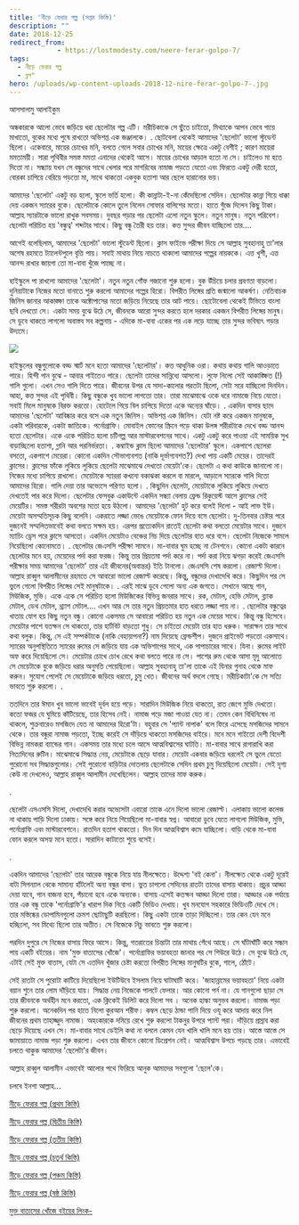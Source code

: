 ```yaml
---
title: 'নীড়ে ফেরার গল্প (সপ্তম কিস্তি)'
description: ""
date: 2018-12-25
redirect_from: 
            - https://lostmodesty.com/neere-ferar-golpo-7/
tags: 
  - নীড়ে ফেরার গল্প
  - ব্লগ"
hero: /uploads/wp-content-uploads-2018-12-nire-ferar-golpo-7-.jpg
---
```

আসসালামু আলাইকুম

অন্ধকারকে আলো ভেবে জড়িয়ে ধরা ছেলেটার গল্প এটি। মরীচিকাকে সে ছুঁতে চাইতো, মিথ্যাকে আপন ভেবে গায়ে মাখাতো, বুকের মধ্যে পুষে রাখতো অভিশপ্ত এক জঞ্জালকে। . ছোটবেলা থেকেই আমাদের 'ছেলেটা' ভালো স্টুডেন্ট ছিলো। একেবারে, মায়ের চোখের মনি, বলতে গেলে সবার চোখের মনি, মায়ের ক্ষেত্রে একটু বেশীই ; কারণ মায়েরা মমতাময়ী। সারা পৃথিবীর সমস্ত মমতা এনাদের থেকেই আসে। মায়ের চোখের আড়াল হতো না সে। চাইলেও মা হতে দিতো না। সন্ধ্যায় যখন সে বন্ধুদের সাথে খেলার পরে মাগরিবের নামাজ পড়তে যেতো এবং ফিরতে একটু দেরী হতো, বোরকা চাপিয়ে বেরিয়ে পড়তো মা, সাথে থাকতো একবুক হতাশা আর ছেলে হারানোর ভয়।

আমাদের 'ছেলেটা' একটু বড় হলো, স্কুলে ভর্তি হলো। কী কান্নাটা-ই-না কেঁদেছিলো সেদিন। ছেলেটার কান্না গিয়ে ধাক্কা দেয় একজন স্যারের বুকে। ছেলেটাকে কোলে তুলে নিলেন সোফার বালিশের মতো। হাতে গুঁজে দিলেন কিছু টাকা। আল্লাহ স্যারটাকে ভালো রাখুক সবসময়। দুবছর পড়ার পর ছেলেটা এলো নতুন স্কুলে। নতুন মানুষ। নতুন পরিবেশ। ছেলেটা পরিচিত হয় 'বন্ধুত্ব' শব্দটার সাথে। কিছু বন্ধু তৈরী হয় তার। কত্ত সুন্দর জীবন যাচ্ছিলো তার....

আগেই বলেছিলাম, আমাদের 'ছেলেটা' ভালো স্টুডেন্ট ছিলো। ক্লাস ফাইভে পরীক্ষা দিয়ে সে আল্লাহ সুবহানাহু তা'লার অশেষ রহমতে ট্যালেন্টপুলে বৃত্তি পায়। সবাই মাথায় নিয়ে নাচতে থাকলো আমাদের গল্পের নায়ককে। এত্ত খুশী, এত্ত আনন্দ রাখার জায়গা তো মা-বাবা খুঁজে পাচ্ছে না।

হাইস্কুলে পা রাখলো আমাদের 'ছেলেটা'। নতুন নতুন গোঁফ গজানো শুরু হলো। বুক উঁচিয়ে চলার প্রবণতা বাড়লো। দুনিয়াটাকে নিজের মতো বানাতে শুরু করলো আমাদের গল্পের হিরো। বিপরীত লিঙ্গের প্রতি জন্মালো আকর্ষণ। নেতিবাচক জিনিস জানার আকাঙ্ক্ষা তাকে অক্টোপাসের মতো জড়িয়ে নিয়েছে তার আট পায়ে। ছোটোবেলা থেকেই টিভিতে বাংলা ছবি দেখতো সে। একটা সময় বুঝে উঠে সে, জীবনকে আরো সুন্দর করতে হলে দরকার একজন বিপরীত লিঙ্গের মানুষ। সে ডুবে থাকতে লাগলো অবাস্তব সব কল্পনায় - এদিকে মা-বাবা একের পর এক লড়ে যাচ্ছে তার সুন্দর ভবিষ্যৎ গড়ার উদ্যমে।

![](https://lostmodesty.com/wp-content/uploads/2018/12/নিরে-ফেরার-গল্প-৭-300x188.png)

হাইস্কুলের বন্ধুগুলোকে বড্ড স্মার্ট মনে হতো আমাদের 'ছেলেটার'। কত্ত আধুনিক ওরা। কথায় কথায় গালি আওড়াতে পারে। হিন্দী গান বুঝে - আবার গাইতেও পারে। ছেলেটা তাদের সান্নিধ্যে আসলো। লুফে নিলো সেই আকাঙ্ক্ষিত (!) গালি গুলো। এখন সেও গালি দিতে পারে। জীবনের উপর যে সাদা-কালোর পরতটা ছিলো, সেটা সরে যাচ্ছিলো দিনদিন। আহা, কত্ত সুন্দর এই পৃথিবী। কিছু বন্ধুকে খুব ভালো লাগতো তার। তারা মাঝেমাঝে ওকে ধরে নামাজে নিয়ে যেতো। সবাই মিলে মানুষকে বিরক্ত করতো। হোটেলে গিয়ে বিল চাপিয়ে দিতো একে অন্যের ঘাঁড়ে। . একদিন বাসার ছাদে আমাদের 'ছেলেটা' আবিষ্কার করে বসে এক নতুন জিনিস। অভিশপ্ত এক জিনিস। যেটা নষ্ট করে একজন মানুষকে, একটা পরিবারকে, একটা জাতিকে। পর্নোগ্রাফি। মোবাইল ফোনের স্ক্রিনে পড়ে থাকা উলঙ্গ শরীরটাকে দেখে বড্ড আনন্দ হতো ছেলেটার। একে একে পরিচিত হলো চটিগল্প আর মাস্টারবেশনের সাথে। একটু একটু করে পাওয়া এই সাময়িক সুখ বাড়াচ্ছিলো হতাশা, গ্লানি আর পরনির্ভরতা। . কম্বাইন্ড ক্লাস ছিলো আমাদের 'ছেলেটার' স্কুলে। একপাশে ছেলেরা বসতো, একপাশে মেয়েরা। কোনো একদিন সৌভাগ্যবশত (নাকি দূর্ভাগ্যবশত?) দেখা পায় একটি মেয়ের। তাদেরই ক্লাসের। ক্লাসের ফাঁকে লুকিয়ে লুকিয়ে ছেলেটা মাঝেমাঝে দেখতো মেয়েটা'কে। ছেলেটা এ কথা কাউকে জানালো না। নিজের মধ্যে চাপিয়ে রাখলো। মেয়েটাকে স্যাররা কখনো বকাঝকা করলে বা মারলে, আড়ালে স্যারকে গালি দিতো আমাদের হিরো। গালি দেয়া তার অভ্যেসে পরিণত হলো। . কিছুদিন ছেলেটা, মেয়েটাকে লুকিয়ে লুকিয়ে দেখতে দেখতেই পার করে দিলো। ছেলেটার ফেসবুক একাউন্টে একদিন সন্ধ্যা বেলায় ফ্রেন্ড রিকুয়েস্ট আসে ক্লাসের সেই মেয়েটির। সমস্ত শরীরটা অবশের মতো হয়ে উঠলো। আমাদের 'ছেলেটা' হুট করে বলেই দিলো - আই লাভ ইউ। মেয়েটা অসম্মতিসূচক কিছু বলেনি। একরাতে লজ্জা ভেঙে মেয়েটাকে ফোন দিয়ে বসে ছেলেটা। দু-তিনবার চেষ্টার পরে দুজনেই সম্মলিতভাবেই কথা বলতে সক্ষম হয়। এরপর প্রত্যেকদিন রাতেই ছেলেটা কথা বলতো মেয়েটার সাথে। দুজনে ম্যাচিং ড্রেস পরে ক্লাসে আসতো। একদিন মেয়েটাও বেঞ্চের নিচ দিয়ে ছেলেটার হাত ধরে বসে। ছেলেটা নিজেকে সামলে নিয়েছিলো কোনোমতে। . ছেলেটার জেএসসি পরীক্ষা সামনে। মা-বাবার ঘুম হচ্ছে না টেনশনে। কোনো একটা কারনে ছেলেটার মনে হয়, মেয়েদের পর্দা করা ফরজ। কিন্তু তার প্রিয়তমা পর্দা করে না। পর্দা করা নিয়ে ঝগড়া করেই জেএসসি পরীক্ষার সময় আমাদের 'ছেলেটা' তার এই জীবনের(অবান্তর) ইতি টানলো। জেএসসি শেষ করলো। রেজাল্ট দিলো। আল্লাহ রাব্বুল আলামীনের রহমতে সে আবারো ভালো রেজাল্ট করেছে। কিন্তু, বন্ধুদের দেখাদেখি করে। কিছুদিন পর সে ভুলে গেলো বিপরীত লিঙ্গের সেই মানুষটাকে। . এরই মাঝে ডুবে গেলো অন্য এক জগতে। সেখানে আছে গান, মিউজিক, মুভি। একে একে সে পরিচিত হলো মিউজিকের বিভিন্ন জনরার সাথে। রক, মেটাল, হেভি মেটাল, ব্ল্যাক মেটাল, ডেথ মেটাল, থ্র‍্যাশ মেটাল.... এখন আর সে তার নতুন প্রিয়তমার হাত ধরতে লজ্জা পায় না। . ছেলেটার বন্ধুত্বের খাতায় যোগ হয় কিছু নতুন বন্ধু। কোনো একসময় সে আবারো পরিচিত হয় নতুন এক মেয়ের সাথে। কিন্তু বন্ধু হিসেবে। মেয়েটার পাশে যতক্ষন সে থাকতো, তার হার্টবিট বাড়তো শুধু। সে চাইতো মেয়েটা তার হাত ধরুক। সারাক্ষন তার সাথে কথা বলুক। কিন্তু, সে এই সম্পর্কটাকে (নাকি বেহায়াপনা?) নাম দিয়েছে ফ্রেন্ডশীপ। দুজনে প্রাইভেট পড়তো একসাথে। স্যারের অনুপস্থিতিতে স্যারের রুমের সে জড়িয়ে যায় এক অভিশাপের সাথে, এক পাপাচারের সাথে। যিনা। রুমের লাইট অফ করে দিয়েছিলো সে। মেয়েটার চোখে চোখ রেখে কথা বলতে পারে না সে। পাশের রুম থেকে আসা মৃদু আলোতে সে মেয়েটাকে বুকে জড়িয়ে ধরার অনুমতি পেয়েছিলো। আল্লাহ সুবহানাহু তা'লা তাকে এই যিনার গুনাহ থেকে মাফ করুন। সুযোগ পেলেই সে মেয়েটাকে জড়িয়ে ধরতো, চুমু খেত। জীবনের অর্থ বদলে গেছে। মরীচিকাটা'কে সে সত্যি ভাবতে শুরু করলো। .

ততদিনে তার ঈমান খুব ভালো ভাবেই দূর্বল হয়ে পড়ে। সারাদিন মিউজিক নিয়ে থাকতো, রাত জেগে মুভি দেখতো। কতো ফজর যে ঘুমিয়ে কাঁটিয়েছে, তার হিসেব নেই। নামাজ পড়ে মজা পাওয়া যেত না। তেমন কেন বিধিনিষেধ না থাকলে, শুক্রবারেও মসজিদে যেত না আমাদের হিরো'টা। বহুবার সে 'প্যান্ট নাপাক' বলে ফিরে এসেছে মসজিদের সামনে থেকে। তার বন্ধুরা নামাজ পড়তো, ইচ্ছে করেই সে দাঁড়িয়ে থাকতো মসজিদের বাইরে। মনে মনে গাইতো দেশী বিদেশী বিভিন্ন নামকরা ব্যান্ডের গান। একসময় তার মধ্যে চলে আসে আত্মবিশ্বাসের ঘাটতি। মা-বাবার সাথে রাগারাখি করা নিত্যদিনের রুটিন। মাঝেমাঝে সিদ্ধান্ত নেয়, মেয়েটাকে ছেড়ে যাবার। মেয়েটা একবার জড়িয়ে ধরলেই সে ভুলে যেতো পুরোনো সব সিদ্ধান্তগুলোর। সেই পুরোনো বাড়িটার দোতলায় ছেলেটাকে সেদিন প্রথম চুমু দিয়েছিলো মেয়েটা। সেই দৃশ্য কেউ না দেখলেও, আল্লাহ রাব্বুল আলামীন দেখেছিলেন। আল্লাহ তাদের মাফ করুক।

.

ছেলেটা এসএসসি দিলো, দেখাদেখি করার অভ্যেসটা এবারো তাকে এনে দিলো ভালো রেজাল্ট। এলাকায় ভালো কলেজ না থাকায় পাড়ি দিলো ঢাকায়। সঙ্গে করে নিয়ে গিয়েছিলো মা-বাবার স্বপ্ন। আবারো ডুবে যেতে লাগলো মিউজিক, মুভি, পর্নোগ্রাফি এবং মাস্টারবেশনে। রাতদিন হতাশ থাকতো। দিন দিন আত্মবিশ্বাস কমে যাচ্ছিলো। বাড়ি থেকে মা-বাবা ফোন করলে অসহ্য মনে হতো। সারাদিন কাটাতো শুয়ে বসেই।

.

একদিন আমাদের 'ছেলেটা' তার আরেক বন্ধুকে নিয়ে যায় নীলক্ষেতে। উদ্দেশ্য 'বই কেনা'। নীলক্ষেত থেকে একটু দূরেই বাটা সিগন্যাল থেকে সামান্য হাঁটলেই অন্য বন্ধুর বাসা। ভুত চাপলো সেদিনের রাতটা তাদের বাসায় থাকায়। প্রচুর আড্ডা দেয়া যাবে, গান বাজনা হবে, পঁচানো হবে একে অন্যকে। বাসায় এসেই কতক্ষন আড্ডা দিলো তারা। আড্ডার এক পর্যায়ে তার এক বন্ধু তাকে 'পর্নোগ্রাফি'র খারাপ দিক নিয়ে একটি ভিডিও দেখায়। খুব মনযোগ সহকারে ভিডিওটি দেখে সে। তার মস্তিষ্কের ডোপামিনগুলো ক্রমশ ছোটাছুটি করছিলো। কিছু একটা তাকে তাড়া দিচ্ছিলো। তার কেন যেন মনে হচ্ছিলো, সব মিথ্যে ছিলো তার অতীত। সে নিজেকে নিচু ভাবতে শুরু করলো।

পরদিন দুপুরে সে নিজের বাসায় ফিরে আসে। কিন্তু, গতরাতের চিন্তাটা তার মাথায় গেঁথে আছে। সে ঘাঁটাঘাঁটি করে সন্ধান পায় একটি বইয়ের। নাম 'মুক্ত বাতাসের খোঁজে'। পর্নোগ্রাফির ভয়াবহতা জানার পর সে শিউরে উঠে। সে বুঝে উঠে যে, এটাই সেই মুক্ত বাতাস, যেটা সে এতদিন খুঁজার চেষ্টা করতো বিপরীত লিঙ্গের মানুষটির বুকে, গালে, ঠোঁটে।

সেই রাতটা সে পুরোটা কাটিয়ে দিয়েছিলো ইউটিউবে ইসলাম নিয়ে ঘাটাঘাটি করে। 'জাহান্নামের ভয়াবহতা' নিয়ে একটা বয়ান শুনে তার লোম দাঁড়িয়ে যায়। সিদ্ধান্ত নেয় নিজেকে পালটে ফেলার। আর কোনো পর্ন না। যে গানগুলো ছাড়া সে তার জীবনকে অর্থহীন মনে করতো, এক ক্লিকেই ডিলিট করে দিলো সব । অনেক হাল্কা অনুভব করলো। নামাজ পড়া শুরু করলো। অনেকদিন পর হাতে নিলো কুরআন শরীফ। কম্বল ছেড়ে ঠান্ডা পানি দিয়ে ওযূ করে আদায় করে নিল জীবনের প্রথম তাহাজ্জুদ নামাজ। অহংকারকে দমিয়ে রেখে শুরু করলো টাকনুর উপরে প্যান্ট পরা। দাঁড়িয়ে প্রস্রাব করা ছেড়ে দিয়েছে এখন সে। মা-বাবার সাথে ডেইলি কথা না বললে কেমন যেন খালি খালি মনে হয় তার। আস্তে আস্তে সে জামায়াতে নামাজ পড়া শুরু করলো। এখন তার জীবনে কোনো ডিপ্রেশন নেই। আত্মবিশ্বাস উপচে পড়ছে তার। এভাবেই চলতে থাকুক আমাদের 'ছেলেটা'র জীবন।

আল্লাহ রাব্বুল আলামীন এভাবেই আলোর পথে ফিরিয়ে আনুক আমাদের সবগুলো 'ছেলে'কে।

চলবে ইনশা আল্লাহ...

[নীড়ে ফেরার গল্প (প্রথম কিস্তি)](https://cms.lostmodesty.com/2018/09/%E0%A6%A8%E0%A7%80%E0%A7%9C%E0%A7%87-%E0%A6%AB%E0%A7%87%E0%A6%B0%E0%A6%BE%E0%A6%B0-%E0%A6%97%E0%A6%B2%E0%A7%8D%E0%A6%AA/)

[নীড়ে ফেরার গল্প (দ্বিতীয় কিস্তি)](https://cms.lostmodesty.com/2018/09/%E0%A6%A8%E0%A7%80%E0%A7%9C%E0%A7%87-%E0%A6%AB%E0%A7%87%E0%A6%B0%E0%A6%BE%E0%A6%B0-%E0%A6%97%E0%A6%B2%E0%A7%8D%E0%A6%AA-%E0%A6%A6%E0%A7%8D%E0%A6%AC%E0%A6%BF%E0%A6%A4%E0%A7%80%E0%A7%9F-%E0%A6%95/)

[নীড়ে ফেরার গল্প (তৃতীয় কিস্তি)](https://cms.lostmodesty.com/2018/11/%E0%A6%A8%E0%A7%80%E0%A7%9C%E0%A7%87-%E0%A6%AB%E0%A7%87%E0%A6%B0%E0%A6%BE%E0%A6%B0-%E0%A6%97%E0%A6%B2%E0%A7%8D%E0%A6%AA-%E0%A6%A4%E0%A7%83%E0%A6%A4%E0%A7%80%E0%A7%9F-%E0%A6%95%E0%A6%BF%E0%A6%B8/)

[নীড়ে ফেরার গল্প (চতুর্থ কিস্তি)](https://cms.lostmodesty.com/2018/11/%E0%A6%A8%E0%A7%80%E0%A7%9C%E0%A7%87-%E0%A6%AB%E0%A7%87%E0%A6%B0%E0%A6%BE%E0%A6%B0-%E0%A6%97%E0%A6%B2%E0%A7%8D%E0%A6%AA-%E0%A6%9A%E0%A6%A4%E0%A7%81%E0%A6%B0%E0%A7%8D%E0%A6%A5-%E0%A6%95%E0%A6%BF/)

[নীড়ে ফেরার গল্প (পঞ্চম কিস্তি)](https://cms.lostmodesty.com/2018/12/%E0%A6%A8%E0%A7%80%E0%A7%9C%E0%A7%87-%E0%A6%AB%E0%A7%87%E0%A6%B0%E0%A6%BE%E0%A6%B0-%E0%A6%97%E0%A6%B2%E0%A7%8D%E0%A6%AA-%E0%A6%AA%E0%A6%9E%E0%A7%8D%E0%A6%9A%E0%A6%AE-%E0%A6%95%E0%A6%BF%E0%A6%B8/)

[নীড়ে ফেরার গল্প (ষষ্ঠ কিস্তি)](https://cms.lostmodesty.com/2018/12/%E0%A6%A8%E0%A7%80%E0%A7%9C%E0%A7%87-%E0%A6%AB%E0%A7%87%E0%A6%B0%E0%A6%BE%E0%A6%B0-%E0%A6%97%E0%A6%B2%E0%A7%8D%E0%A6%AA-%E0%A6%B7%E0%A6%B7%E0%A7%8D%E0%A6%A0-%E0%A6%95%E0%A6%BF%E0%A6%B8%E0%A7%8D/)

[মুক্ত বাতাসের খোঁজে বইয়ের লিংক-](http://www.mediafire.com/file/k74mjphvkz77ua7/%E0%A6%AE%E0%A7%81%E0%A6%95%E0%A7%8D%E0%A6%A4+%E0%A6%AC%E0%A6%BE%E0%A6%A4%E0%A6%BE%E0%A6%B8%E0%A7%87%E0%A6%B0+%E0%A6%96%E0%A7%8B%E0%A6%81%E0%A6%9C%E0%A7%87+.pdf)
